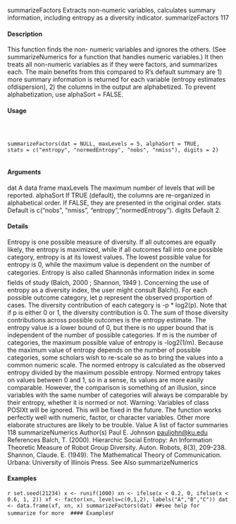 
summarizeFactors Extracts non-numeric variables, calculates summary information, including
entropy as a diversity indicator.
summarizeFactors 117

#### Description

This function finds the non- numeric variables and ignores the others. (See summarizeNumerics
for a function that handles numeric variables.) It then treats all non-numeric variables as if they
were factors, and summarizes each. The main benefits from this compared to R's default summary
are 1) more summary information is returned for each variable (entropy estimates ofdispersion), 2)
the columns in the output are alphabetized. To prevent alphabetization, use alphaSort = FALSE.

#### Usage
<pre><code>


summarizeFactors(dat = NULL, maxLevels = 5, alphaSort = TRUE,
stats = c("entropy", "normedEntropy", "nobs", "nmiss"), digits = 2)

</code></pre>
#### Arguments

dat A data frame
maxLevels The maximum number of levels that will be reported.
alphaSort If TRUE (default), the columns are re-organized in alphabetical order. If FALSE,
they are presented in the original order.
stats Default is c("nobs", "nmiss", "entropy","normedEntropy").
digits Default 2.

#### Details

Entropy is one possible measure of diversity. If all outcomes are equally likely, the entropy is
maximized, while if all outcomes fall into one possible category, entropy is at its lowest values. The
lowest possible value for entropy is 0, while the maximum value is dependent on the number of
categories. Entropy is also called Shannonâs information index in some fields of study (Balch, 2000
; Shannon, 1949 ).
Concerning the use of entropy as a diversity index, the user might consult Balch(). For each possible
outcome category, let p represent the observed proportion of cases. The diversity contribution of
each category is -p * log2(p). Note that if p is either 0 or 1, the diversity contribution is 0. The sum
of those diversity contributions across possible outcomes is the entropy estimate. The entropy value
is a lower bound of 0, but there is no upper bound that is independent of the number of possible
categories. If m is the number of categories, the maximum possible value of entropy is -log2(1/m).
Because the maximum value of entropy depends on the number of possible categories, some scholars
wish to re-scale so as to bring the values into a common numeric scale. The normed entropy
is calculated as the observed entropy divided by the maximum possible entropy. Normed entropy
takes on values between 0 and 1, so in a sense, its values are more easily comparable. However,
the comparison is something of an illusion, since variables with the same number of categories will
always be comparable by their entropy, whether it is normed or not.
Warning: Variables of class POSIXt will be ignored. This will be fixed in the future. The function
works perfectly well with numeric, factor, or character variables. Other more elaborate structures
are likely to be trouble.
Value
A list of factor summaries
118 summarizeNumerics
Author(s)
Paul E. Johnson <pauljohn@ku.edu>
References
Balch, T. (2000). Hierarchic Social Entropy: An Information Theoretic Measure of Robot Group
Diversity. Auton. Robots, 8(3), 209-238.
Shannon, Claude. E. (1949). The Mathematical Theory of Communication. Urbana: University of
Illinois Press.
See Also
summarizeNumerics

#### Examples
```r


set.seed(21234)
x <- runif(1000)
xn <- ifelse(x < 0.2, 0, ifelse(x < 0.6, 1, 2))
xf <- factor(xn, levels=c(0,1,2), labels("A","B","C"))
dat <- data.frame(xf, xn, x)
summarizeFactors(dat)
##see help for summarize for more 
#### Examples
```r
